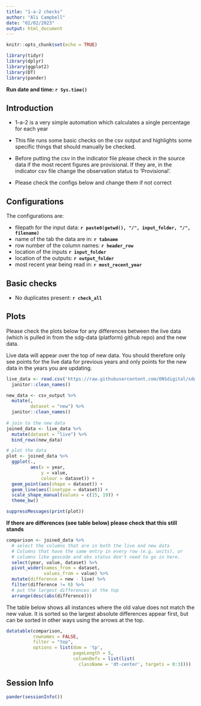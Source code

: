 ```yaml
---
title: "1-a-2 checks"
author: "Ali Campbell"
date: "02/02/2023"
output: html_document
---
```

```r
knitr::opts_chunk$set(echo = TRUE)
```

```r
library(tidyr)
library(dplyr)
library(ggplot2)
library(DT)
library(pander)
```
**Run date and time: `r Sys.time()`**  
  
## Introduction

- 1-a-2 is a very simple automation which calculates a single percentage for each year

- This file runs some basic checks on the csv output and highlights some specific 
things that should manually be checked. 
  
- Before putting the csv in the indicator file please check in the source data if the most recent 
figures are provisional. If they are, in the indicator csv file change the 
observation status to 'Provisional'.
  
- Please check the configs below and change them if not correct
  
## Configurations
  The configurations are:  
  
  - filepath for the input data: **`r paste0(getwd(), "/", input_folder, "/", filename)`**
  - name of the tab the data are in: **`r tabname`**  
  - row number of the column names: **`r header_row`** 
  - location of the inputs **`r input_folder`**
  - location of the outputs: **`r output_folder`**
  - most recent year being read in: **`r most_recent_year`**
  
  
## Basic checks
- No duplicates present: **`r check_all`**

## Plots
Please check the plots below for any differences between the live data (which 
is pulled in from the sdg-data (platform) github repo) and the new data.  
  
Live data will appear over the top of new data. You should therefore only 
see points for the live data for previous years and only points for the new data 
in the years you are updating. 

```r
live_data <- read.csv('https://raw.githubusercontent.com/ONSdigital/sdg-data/master/data/indicator_1-a-2.csv') %>%
  janitor::clean_names()

new_data <- csv_output %>% 
  mutate(,
         dataset = "new") %>%
  janitor::clean_names() 
  
# join to the new data
joined_data <- live_data %>% 
  mutate(dataset = "live") %>% 
  bind_rows(new_data)

# plot the data
plot <- joined_data %>% 
  ggplot(.,
         aes(x = year,
             y = value,
             colour = dataset)) +
  geom_point(aes(shape = dataset)) +
  geom_line(aes(linetype = dataset)) +
  scale_shape_manual(values = c(15, 19)) +
  theme_bw() 

```


```r
suppressMessages(print(plot))
```

**If there are differences (see table below) please check that this still stands**

```r
comparison <- joined_data %>% 
  # select the columns that are in both the live and new data
  # Columns that have the same entry in every row (e.g. units), or
  # columns like geocode and obs status don't need to go in here.
  select(year, value, dataset) %>% 
  pivot_wider(names_from = dataset,
              values_from = value) %>% 
  mutate(difference = new - live) %>% 
  filter(difference != 0) %>% 
  # put the largest differences at the top
  arrange(desc(abs(difference)))

```
  
  The table below shows all instances where the old value does not match the new 
  value. It is sorted so the largest absolute differences appear first, but can
  be sorted in other ways using the arrows at the top.
```r
datatable(comparison, 
          rownames = FALSE, 
          filter = "top",
          options = list(dom = 'tp', 
                         pageLength = 5,
                         columnDefs = list(list(
                           className = 'dt-center', targets = 0:3))))
```

## Session Info
```r
pander(sessionInfo())
```

